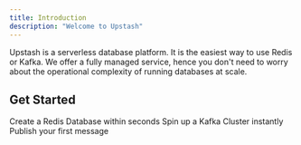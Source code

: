 ```yaml
---
title: Introduction
description: "Welcome to Upstash"
---
```




Upstash is a serverless database platform. It is the easiest way to use Redis or Kafka. 
We offer a fully managed service, hence you don't need to worry about the operational complexity of running databases at scale.

## Get Started

<CardGroup cols={1}>
  <Card title="Serverless Redis" href="/redis/overall/getstarted">
    Create a Redis Database within seconds
  </Card>
  <Card title="Serverless Kafka" href="/kafka/overall/getstarted">
    Spin up a Kafka Cluster instantly
  </Card>
  <Card title="QStash" href="/qstash/overall/getstarted">
    Publish your first message
  </Card>
</CardGroup>


